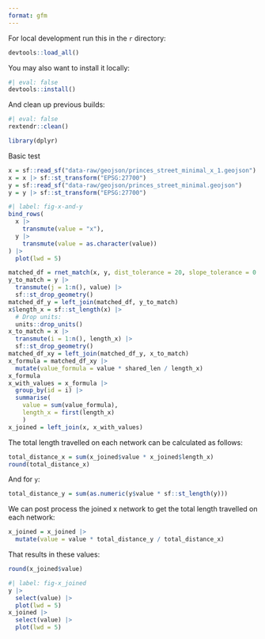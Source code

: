 ```yaml
---
format: gfm
---
```


For local development run this in the `r` directory:

```r
devtools::load_all()
```

You may also want to install it locally:

```r
#| eval: false
devtools::install()
```

And clean up previous builds:

```r
#| eval: false
rextendr::clean()
```

```r
library(dplyr)
```

Basic test

```r
x = sf::read_sf("data-raw/geojson/princes_street_minimal_x_1.geojson")
x = x |> sf::st_transform("EPSG:27700")
y = sf::read_sf("data-raw/geojson/princes_street_minimal.geojson")
y = y |> sf::st_transform("EPSG:27700")
```

```r
#| label: fig-x-and-y
bind_rows(
  x |>
    transmute(value = "x"),
  y |>
    transmute(value = as.character(value))
) |>
  plot(lwd = 5)
```


```r
matched_df = rnet_match(x, y, dist_tolerance = 20, slope_tolerance = 0.1, trees = "xy")
y_to_match = y |>
  transmute(j = 1:n(), value) |>
  sf::st_drop_geometry() 
matched_df_y = left_join(matched_df, y_to_match)
x$length_x = sf::st_length(x) |>
  # Drop units:
  units::drop_units()
x_to_match = x |>
  transmute(i = 1:n(), length_x) |>
  sf::st_drop_geometry()
matched_df_xy = left_join(matched_df_y, x_to_match)
x_formula = matched_df_xy |>
  mutate(value_formula = value * shared_len / length_x)
x_formula
x_with_values = x_formula |>
  group_by(id = i) |>
  summarise(
    value = sum(value_formula),
    length_x = first(length_x)
    )
x_joined = left_join(x, x_with_values)
```

The total length travelled on each network can be calculated as follows:

```r
total_distance_x = sum(x_joined$value * x_joined$length_x)
round(total_distance_x)
```

And for `y`:

```r
total_distance_y = sum(as.numeric(y$value * sf::st_length(y)))
```

We can post process the joined x network to get the total length travelled on each network:

```r
x_joined = x_joined |>
  mutate(value = value * total_distance_y / total_distance_x)
```

That results in these values:

```r
round(x_joined$value)
```

```r
#| label: fig-x_joined
y |>
  select(value) |>
  plot(lwd = 5)
x_joined |>
  select(value) |>
  plot(lwd = 5)
```

```r
```

```r
```